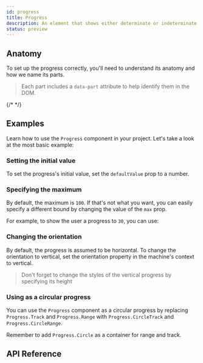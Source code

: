 ```yaml
---
id: progress
title: Progress
description: An element that shows either determinate or indeterminate progress.
status: preview
---
```



<ComponentPreview />

## Anatomy

To set up the progress correctly, you'll need to understand its anatomy and how
we name its parts.

> Each part includes a `data-part` attribute to help identify them in the DOM.

{/* <Anatomy id="progress" /> */}

## Examples

Learn how to use the `Progress` component in your project. Let's take a look at
the most basic example:

<Story id="Basic" />

### Setting the initial value

To set the progress's initial value, set the `defaultValue` prop to a number.

<Story id="InitialValue" />

### Specifying the maximum

By default, the maximum is `100`. If that's not what you want, you can easily
specify a different bound by changing the value of the `max` prop.

For example, to show the user a progress to `30`, you can use:

<Story id="Max" />

### Changing the orientation

By default, the progress is assumed to be horizontal. To change the orientation
to vertical, set the orientation property in the machine's context to vertical.

> Don't forget to change the styles of the vertical progress by specifying its
> height

<Story id="Vertical" />

### Using as a circular progress

You can use the `Progress` component as a circular progress by replacing
`Progress.Track` and `Progress.Range` with `Progress.CircleTrack` and
`Progress.CircleRange`.

Remember to add `Progress.Circle` as a container for range and track.

<Story id="Range" />

## API Reference

<ComponentTypes />
